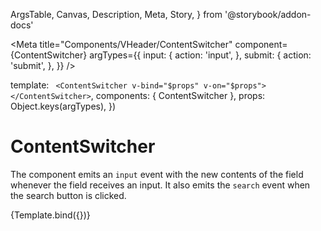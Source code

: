   ArgsTable,
  Canvas,
  Description,
  Meta,
  Story,
} from '@storybook/addon-docs'

<Meta
  title="Components/VHeader/ContentSwitcher"
  component={ContentSwitcher}
  argTypes={{
    input: {
      action: 'input',
    },
    submit: {
      action: 'submit',
    },
  }}
/>

  template: `
    <ContentSwitcher v-bind="$props" v-on="$props">
    </ContentSwitcher>`,
  components: { ContentSwitcher },
  props: Object.keys(argTypes),
})

# ContentSwitcher

<Description of={ContentSwitcher} />

<ArgsTable of={ContentSwitcher} />

The component emits an `input` event with the new contents of the field whenever
the field receives an input. It also emits the `search` event when the search
button is clicked.

<Canvas>
  <Story
    name="Default"
    args={{
      value: 'Search query',
    }}
  >
    {Template.bind({})}
  </Story>
</Canvas>
